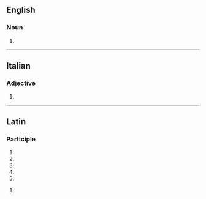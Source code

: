 ==English==

===Noun===
{{head|en|noun form}}

# {{plural of|corrigendum|lang=en}}

----

==Italian==

===Adjective===
{{head|it|adjective form|g=f-s}}

# {{inflection of|corrigendo||f|s|lang=it}}

----

==Latin==

===Participle===
{{la-part-form|corrigenda}}

# {{inflection of|corrigendus||nom|f|s|lang=la}}
# {{inflection of|corrigendus||nom|n|p|lang=la}}
# {{inflection of|corrigendus||acc|n|p|lang=la}}
# {{inflection of|corrigendus||voc|f|s|lang=la}}
# {{inflection of|corrigendus||voc|n|p|lang=la}}

{{la-part-form|corrigendā}}

# {{inflection of|corrigendus||abl|f|s|lang=la}}